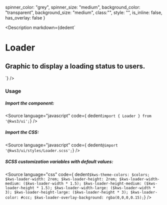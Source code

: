 
  spinner_color: "grey",
  spinner_size: "medium",
  background_color: "transparent",
  background_size: "medium",
  class:"",
  style: "",
  is_inline: false,
  has_overlay: false
}

<Version />

<Meta of={LoaderStories} />

<Description
  markdown={dedent`
# Loader
## Graphic to display a loading status to users.
`}
/>

<Canvas>
  <Story of={LoaderStories.Loader} />
</Canvas>

<Controls />

### Usage

##### Import the component:

<Source language="javascript" code={ dedent`import { Loader } from '@kws3/ui';`} />

##### Import the CSS:

<Source language="javascript" code={ dedent`@import '@kws3/ui/styles/Loader.scss';`} />

##### SCSS customization variables with default values:

<Source
  language="css"
  code={ dedent`
    $kws-theme-colors: $colors;
    $kws-loader-width: 2rem;
    $kws-loader-height: 2rem;
    $kws-loader-width-medium: ($kws-loader-width * 1.5);
    $kws-loader-height-medium: ($kws-loader-height * 1.5);
    $kws-loader-width-large: ($kws-loader-width * 3);
    $kws-loader-height-large: ($kws-loader-height * 3);
    $kws-loader-color: #ccc;
    $kws-loader-overlay-background: rgba(0,0,0,0.15);
  `}
/>
